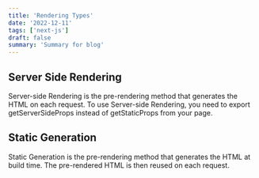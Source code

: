 ```yaml
---
title: 'Rendering Types'
date: '2022-12-11'
tags: ['next-js']
draft: false
summary: 'Summary for blog'
---
```



## Server Side Rendering

Server-side Rendering is the pre-rendering method that generates the HTML on each request. To use Server-side Rendering, you need to export getServerSideProps instead of getStaticProps from your page.


## Static Generation

Static Generation is the pre-rendering method that generates the HTML at build time. The pre-rendered HTML is then reused on each request.
